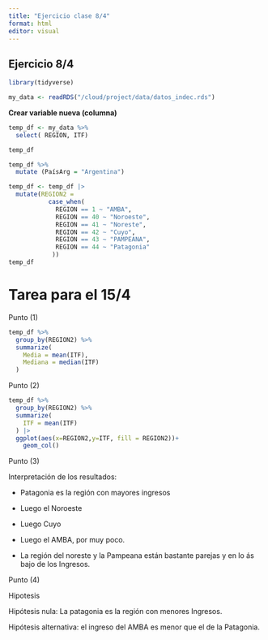 ```yaml
---
title: "Ejercicio clase 8/4"
format: html
editor: visual
---
```


## Ejercicio 8/4

```r
library(tidyverse)
```

```r
my_data <- readRDS("/cloud/project/data/datos_indec.rds")
```

**Crear variable nueva (columna)**

```r
temp_df <- my_data %>% 
  select( REGION, ITF)
```

```r
temp_df
```

```r
temp_df %>% 
  mutate (PaísArg = "Argentina")
```

```r
temp_df <- temp_df |> 
  mutate(REGION2 = 
           case_when(
             REGION == 1 ~ "AMBA",
             REGION == 40 ~ "Noroeste",
             REGION == 41 ~ "Noreste",
             REGION == 42 ~ "Cuyo",
             REGION == 43 ~ "PAMPEANA", 
             REGION == 44 ~ "Patagonia"
            ))
temp_df
```

# **Tarea para el 15/4**

Punto (1)

```r
temp_df %>%  
  group_by(REGION2) %>%  
  summarize(
    Media = mean(ITF),
    Mediana = median(ITF)
  )
```

Punto (2)

```r
temp_df %>%  
  group_by(REGION2) %>%  
  summarize(
    ITF = mean(ITF)
  ) |> 
  ggplot(aes(x=REGION2,y=ITF, fill = REGION2))+
    geom_col()
```

Punto (3)

Interpretación de los resultados:

-   Patagonia es la región con mayores ingresos

-   Luego el Noroeste

-   Luego Cuyo

-   Luego el AMBA, por muy poco.

-   La región del noreste y la Pampeana están bastante parejas y en lo ás bajo de los Ingresos.

Punto (4)

Hipotesis

Hipótesis nula: La patagonia es la región con menores Ingresos.

Hipótesis alternativa: el ingreso del AMBA es menor que el de la Patagonia.
